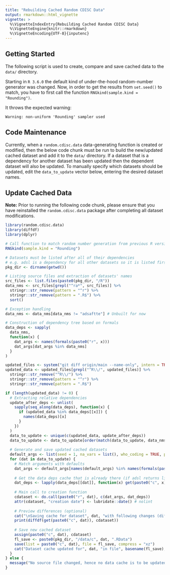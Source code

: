 ```yaml
---
title: "Rebuilding Cached Random CDISC Data"
output: rmarkdown::html_vignette
vignette: >
  %\VignetteIndexEntry{Rebuilding Cached Random CDISC Data}
  %\VignetteEngine{knitr::rmarkdown}
  %\VignetteEncoding{UTF-8}{inputenc}
---
```


## Getting Started

The following script is used to create, compare and save cached data to the `data/` directory.

Starting in `R 3.6.0` the default kind of under-the-hood random-number generator was changed.
Now, in order to get the results from `set.seed()` to match, you have to first call the
function `RNGkind(sample.kind = "Rounding")`.

It throws the expected warning:

```
Warning: non-uniform 'Rounding' sampler used
```

## Code Maintenance

Currently, when a `random.cdisc.data` data-generating function is created or modified, then the below code chunk must
be run to build the new/updated cached dataset and add it to the `data/` directory. If a dataset that is a dependency
for another dataset has been updated then the dependent dataset will also be updated. To manually specify which 
datasets should be updated, edit the `data_to_update` vector below, entering the desired dataset names.

## Update Cached Data

**Note:** Prior to running the following code chunk, please ensure that you have reinstalled the `random.cdisc.data` 
package after completing all dataset modifications.
```r
library(random.cdisc.data)
library(diffdf)
library(dplyr)

# Call function to match random number generation from previous R versions
RNGkind(sample.kind = "Rounding")

# Datasets must be listed after all of their dependencies
# e.g. adsl is a dependency for all other datasets so it is listed first.
pkg_dir <- dirname(getwd())

# Listing source files and extraction of datasets' names
src_files <- list.files(paste0(pkg_dir, "/R"))
data_nms <- src_files[grepl("^ra*", src_files)] %>% 
  stringr::str_remove(pattern = "^r") %>% 
  stringr::str_remove(pattern = ".R$") %>% 
  sort() 

# Exception handling
data_nms <- data_nms[data_nms != "adsaftte"] # Unbuilt for now

# Construction of dependency tree based on formals
data_deps <- sapply(
  data_nms,
  function(x) {
    dat_args <- names(formals(paste0("r", x)))
    dat_args[dat_args %in% data_nms]
  }
)

updated_files <- system("git diff origin/main --name-only", intern = TRUE)
updated_data <- updated_files[grepl("^R\\/", updated_files)] %>% 
  stringr::str_remove("^R\\/") %>% 
  stringr::str_remove(pattern = "^r") %>% 
  stringr::str_remove(pattern = ".R$") 

if (length(updated_data) != 0) {
  # Extracting relative dependencies
  update_after_deps <- unlist(
    sapply(seq_along(data_deps), function(x) {
      if (updated_data %in% data_deps[[x]]) {
        names(data_deps)[x]
      }
    })
  )
  data_to_update <- unique(c(updated_data, update_after_deps))
  data_to_update <- data_to_update[order(match(data_to_update, data_nms))] # order dependencies first
  
  # Generate and save updated cached datasets
  default_args <- list(seed = 1, na_vars = list(), who_coding = TRUE, percent = 80, number = 2)
  for (dat in data_to_update) {
    # Match arguments with defaults
    dat_args <- default_args[names(default_args) %in% names(formals(paste0("r", dat)))]
    
    # Get the data deps cache that is already there (if adsl returns list())
    dat_deps <- lapply(data_deps[[dat]], function(x) get(paste0("c", x)))
    
    # Main call to creation function
    cdataset <- do.call(paste0("r", dat), c(dat_args, dat_deps))
    attr(cdataset, "creation date") <- lubridate::date() # nolint
  
    # Preview differences (optional)
    cat("\nSaving cache for dataset", dat, "with following changes (diffdf):\n")
    print(diffdf(get(paste0("c", dat)), cdataset))
  
    # Save new cached dataset
    assign(paste0("c", dat), cdataset)
    fl_save <- paste0(pkg_dir, "/data/c", dat, ".RData")
    save(list = paste0("c", dat), file = fl_save, compress = "xz")
    cat("Dataset cache updated for", dat, "in file", basename(fl_save), "\n")
  }
} else {
  message("No source file changed, hence no data cache is to be updated at the moment.")
}
```
